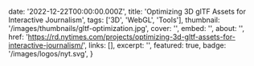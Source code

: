   date: '2022-12-22T00:00:00.000Z',
  title: 'Optimizing 3D glTF Assets for Interactive Journalism',
  tags: ['3D', 'WebGL', 'Tools'],
  thumbnail: '/images/thumbnails/gltf-optimization.jpg',
  cover: '',
  embed: '',
  about: '',
  href: 'https://rd.nytimes.com/projects/optimizing-3d-gltf-assets-for-interactive-journalism/',
  links: [],
  excerpt: '',
  featured: true,
  badge: '/images/logos/nyt.svg',
}
